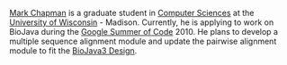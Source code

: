 [http://pages.cs.wisc.edu/~chapman/ Mark Chapman] is a graduate student in [http://www.cs.wisc.edu/ Computer Sciences] at the [http://www.wisc.edu/ University of Wisconsin] - Madison.
Currently, he is applying to work on BioJava during the [[Google Summer of Code]] 2010. He plans to develop a multiple sequence alignment module and update the pairwise alignment module to fit the [[BioJava3 Design]].
